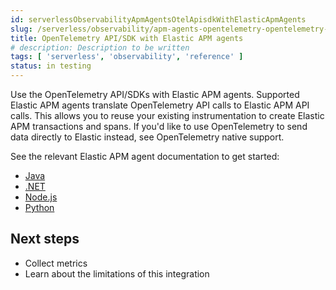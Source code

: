 ```yaml
---
id: serverlessObservabilityApmAgentsOtelApisdkWithElasticApmAgents
slug: /serverless/observability/apm-agents-opentelemetry-opentelemetry-apisdk-with-elastic-apm-agents
title: OpenTelemetry API/SDK with Elastic APM agents
# description: Description to be written
tags: [ 'serverless', 'observability', 'reference' ]
status: in testing
---
```



<DocBadge template="technical preview" />
Use the OpenTelemetry API/SDKs with Elastic APM agents.
Supported Elastic APM agents translate OpenTelemetry API calls to Elastic APM API calls.
This allows you to reuse your existing instrumentation to create Elastic APM transactions and spans.

<DocCallOut title="Tip">
If you'd like to use OpenTelemetry to send data directly to Elastic instead,
see <DocLink id="serverlessObservabilityApmAgentsOtelNativeSupport">OpenTelemetry native support</DocLink>.
</DocCallOut>

See the relevant Elastic APM agent documentation to get started:

* [Java](((apm-java-ref))/opentelemetry-bridge.html)
* [.NET](((apm-dotnet-ref))/opentelemetry-bridge.html)
* [Node.js](((apm-node-ref))/opentelemetry-bridge.html)
* [Python](((apm-py-ref))/opentelemetry-bridge.html)

<div id="open-telemetry-elastic-next"></div>

## Next steps

* <DocLink id="serverlessObservabilityApmAgentsOtelCollectMetrics">Collect metrics</DocLink>
* Learn about the <DocLink id="serverlessObservabilityApmAgentsOtelLimitations">limitations of this integration</DocLink>


<Feedback slug="/serverless/observability/apm-agents-opentelemetry-opentelemetry-apisdk-with-elastic-apm-agents" />
